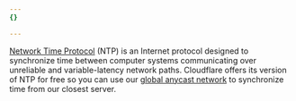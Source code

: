 ```yaml
---
{}

---
```


[Network Time Protocol](https://tools.ietf.org/html/rfc1305) (NTP) is an Internet protocol designed to synchronize time between computer systems communicating over unreliable and variable-latency network paths. Cloudflare offers its version of NTP for free so you can use our [global anycast network](https://www.cloudflare.com/network/) to synchronize time from our closest server.
